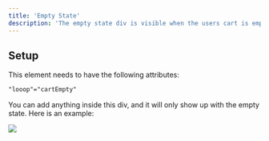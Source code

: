 ```yaml
---
title: 'Empty State'
description: 'The empty state div is visible when the users cart is empty.'
---
```


## Setup

This element needs to have the following attributes:
```html
"looop"="cartEmpty"
```

You can add anything inside this div, and it will only show up with the empty state. Here is an example:
<Frame>
<img src="/images/empty-state.webp" />
</Frame>